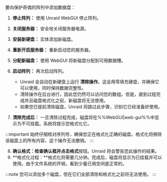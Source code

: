 要向保护奇偶的阵列中添加数据盘：

1. **停止阵列：** 使用 Unraid WebGUI 停止阵列。

2. **关闭服务器：** 安全地关闭服务器电源。

3. **安装新硬盘：** 实体添加新磁盘。

4. **重新开启服务器：** 重新启动您的服务器。

5. **分配新磁盘：** 使用 WebGUI 将新磁盘分配到可用数据槽。

6. **启动阵列：** 再次启动阵列。

   - Unraid 会自动在新硬盘上运行 **清除操作**。这会用零填充硬盘，并确保它可以使用，同时保持数据完整性。
   - 清除操作在后台进行，因此您仍然可以访问您的数组。但是，直到过程完成并且磁盘格式化之前，新磁盘将无法使用。
   - 如果您已提前清除磁盘，Unraid 将跳过此步骤，识别它已经准备好使用。

7. **清除完成后：** 一旦清除过程完成，磁盘将在%%WebGUI|web-gui%%中显示为不可挂载。系统将提示您格式化它。

:::important
始终仔细核对序列号，确保您正在格式化正确的磁盘。格式化将擦除该磁盘上的所有内容，这个操作无法撤销。
:::

8. **确认格式：**检查确认框并点击**格式**按钮。Unraid 将会警告您此操作的结果。
9. \*\*格式化过程：\*\*格式化将需要几分钟。完成后，磁盘将显示为已挂载并可以使用。由于文件系统的开销，看到少量已用空间是正常的。

:::note
您可以添加多个磁盘，但在它们全部清除和格式化之前将无法使用。
:::

